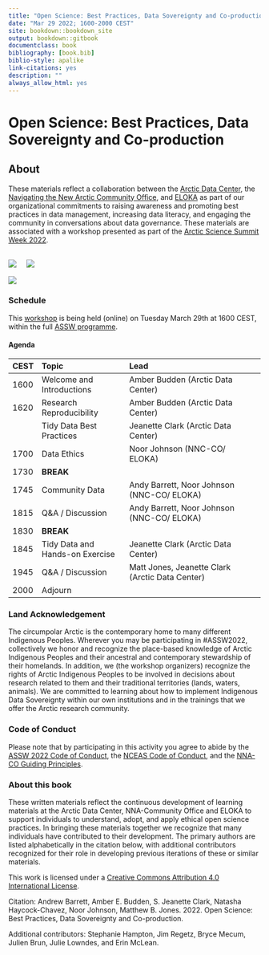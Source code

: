```yaml
--- 
title: "Open Science: Best Practices, Data Sovereignty and Co-production"
date: "Mar 29 2022; 1600-2000 CEST"
site: bookdown::bookdown_site
output: bookdown::gitbook
documentclass: book
bibliography: [book.bib]
biblio-style: apalike
link-citations: yes
description: ""
always_allow_html: yes
---
```


# Open Science: Best Practices, Data Sovereignty and Co-production {-#reproducible-research-techniques-for-synthesis}

## About {-}

These materials reflect a collaboration between the [Arctic Data Center](https://arcticdata.io), the [Navigating the New Arctic Community Office](https://nna-co.org), and [ELOKA](https://eloka-arctic.org) as part of our organizational commitments to raising awareness and promoting best practices in data management, increasing data literacy, and engaging the community in conversations about data governance. These materials are associated with a workshop presented as part of the [Arctic Science Summit Week 2022](https://www.assw.info).
<br><br>

![](images/arctic-data-center.png)&nbsp;&nbsp;&nbsp;&nbsp;&nbsp;![](images/nna_alpha_logo_0.png)

![](images/eloka_logo_updated_0.png)

### Schedule {-}

This [workshop](https://assw.info/sessions/open-science-best-practices-data-sovereignty-and-co-production) is being held (online) on Tuesday March 29th at 1600 CEST, within the full [ASSW programme](https://assw.info/programme/assw-2022-full-programme). 

#### Agenda {-}

|CEST|Topic|Lead|
|:-|:------|:----------|
|1600|Welcome and Introductions|Amber Budden (Arctic Data Center)
|1620|Research Reproducibility|Amber Budden (Arctic Data Center)
||Tidy Data Best Practices|Jeanette Clark (Arctic Data Center)
|1700|Data Ethics|Noor Johnson (NNC-CO/ ELOKA)
|1730|**BREAK**|
|1745|Community Data|Andy Barrett, Noor Johnson (NNC-CO/ ELOKA)
|1815|Q&A / Discussion|Andy Barrett, Noor Johnson (NNC-CO/ ELOKA)
|1830|**BREAK**|
|1845|Tidy Data and Hands-on Exercise|Jeanette Clark (Arctic Data Center)
|1945|Q&A / Discussion|Matt Jones, Jeanette Clark  (Arctic Data Center)
|2000|Adjourn|


### Land Acknowledgement {-}
The circumpolar Arctic is the contemporary home to many different Indigenous Peoples. Wherever you may be participating in #ASSW2022, collectively we honor and recognize the place-based knowledge of Arctic Indigenous Peoples and their ancestral and contemporary stewardship of their homelands. In addition, we (the workshop organizers) recognize the rights of Arctic Indigenous Peoples to be involved in decisions about research related to them and their traditional territories (lands, waters, animals). We are committed to learning about how to implement Indigenous Data Sovereignty within our own institutions and in the trainings that we offer the Arctic research community.

### Code of Conduct {-}
Please note that by participating in this activity you agree to abide by the [ASSW 2022 Code of Conduct](https://www.assw.info/programme/assw-code-of-conduct),  the [NCEAS Code of Conduct](https://www.nceas.ucsb.edu/sites/default/files/2021-11/NCEAS_Code-of-Conduct_Nov2021_0.pdf), and the [NNA-CO Guiding Principles](https://nna-co.org/guiding-principles). 


### About this book {-}

These written materials reflect the continuous development of learning materials at the Arctic Data Center, NNA-Community Office and ELOKA to support individuals to understand, adopt, and apply ethical open science practices. In bringing these materials together we recognize that many individuals have contributed to their development. The primary authors are listed alphabetically in the citation below, with additional contributors recognized for their role in developing previous iterations of these or similar materials.

This work is licensed under a [Creative Commons Attribution 4.0 International License](http://creativecommons.org/licenses/by/4.0/).

Citation: Andrew Barrett, Amber E. Budden, S. Jeanette Clark, Natasha Haycock-Chavez, Noor Johnson, Matthew B. Jones. 2022. Open Science: Best Practices, Data Sovereignty and Co-production.

Additional contributors: Stephanie Hampton, Jim Regetz, Bryce Mecum, Julien Brun, Julie Lowndes, and Erin McLean.
